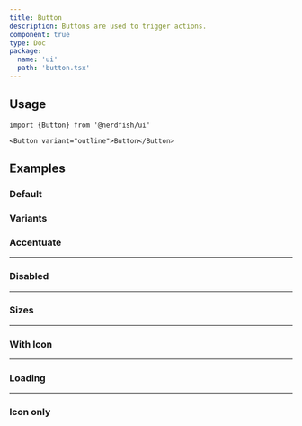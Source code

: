 ```yaml
---
title: Button
description: Buttons are used to trigger actions.
component: true
type: Doc
package:
  name: 'ui'
  path: 'button.tsx'
---
```


<ComponentExample src="/components/examples/button/demo.tsx">
  <ButtonDemo />
</ComponentExample>

## Usage

```tsx
import {Button} from '@nerdfish/ui'
```

```tsx
<Button variant="outline">Button</Button>
```

## Examples

### Default

<ComponentExample src="/components/examples/button/demo.tsx">
  <ButtonDemo />
</ComponentExample>

### Variants

<ComponentExample src="/components/examples/button/variants.tsx">
  <ButtonVariants />
</ComponentExample>

### Accentuate

<ComponentExample src="/components/examples/button/accentuate.tsx">
  <ButtonAccentuate />
</ComponentExample>

---

### Disabled

<ComponentExample src="/components/examples/button/disabled.tsx">
  <ButtonDisabled />
</ComponentExample>

---

### Sizes

<ComponentExample src="/components/examples/button/sizes.tsx">
  <ButtonSizes />
</ComponentExample>

---

### With Icon

<ComponentExample src="/components/examples/button/with-icon.tsx">
  <ButtonWithIcon />
</ComponentExample>

---

### Loading

<ComponentExample src="/components/examples/button/loading.tsx">
  <ButtonLoading />
</ComponentExample>

---

### Icon only

<ComponentExample src="/components/examples/button/icon-only.tsx">
  <ButtonIconOnly />
</ComponentExample>
